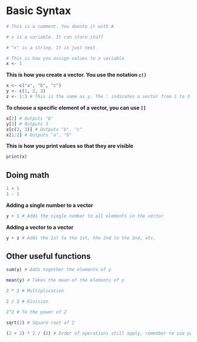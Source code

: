 # Basic Syntax


```r
# This is a comment. You denote it with #

# x is a variable. It can store stuff

# "x" is a string. It is just text

# This is how you assign values to a variable
x <- 1 

```


**This is how you create a vector. You use the notation `c()`**
```r
x <- c("a", "b", "c")
y <- c(1, 2, 3)
z <- 1:3 # This is the same as y. The : indicates a vector from 1 to 3

```


**To choose a specific element of a vector, you can use `[]`**
```r
x[2] # Outputs "b"
y[3] # Outputs 3
x[c(2, 3)] # Outputs "b", "c"
x[1:2] # Outputs "a", "b"

```


**This is how you print values so that they are visible**

```r
print(x)
```

## Doing math



```r
1 + 1
1 - 1
```


**Adding a single number to a vector**

```r
y + 1 # Adds the single number to all elements in the vector
```

**Adding a vector to a vector**
```r
y + z # Adds the 1st to the 1st, the 2nd to the 2nd, etc.

```


## Other useful functions

```r
sum(y) # Adds together the elements of y

mean(y) # Takes the mean of the elements of y

2 * 2 # Multiplication

2 / 2 # Division

2^2 # To the power of 2

sqrt(2) # Square root of 2

(2 + 2) * 2 / (2) # Order of operations still apply, remember to use parentheses when you need to

```

